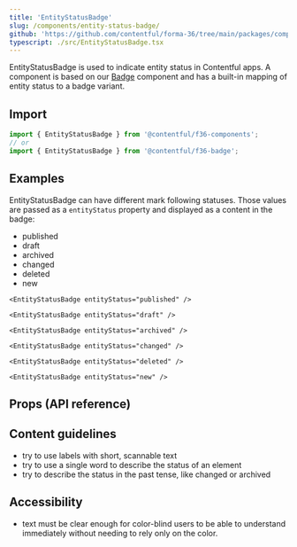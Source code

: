 ```yaml
---
title: 'EntityStatusBadge'
slug: /components/entity-status-badge/
github: 'https://github.com/contentful/forma-36/tree/main/packages/components/badge'
typescript: ./src/EntityStatusBadge.tsx
---
```


EntityStatusBadge is used to indicate entity status in Contentful apps. A component is based on our [Badge](../components/badge) component and has a built-in mapping of entity status to a badge variant.

## Import

```jsx static=true
import { EntityStatusBadge } from '@contentful/f36-components';
// or
import { EntityStatusBadge } from '@contentful/f36-badge';
```

## Examples

EntityStatusBadge can have different mark following statuses. Those values are passed as a `entityStatus` property and displayed as a content in the badge:

- published
- draft
- archived
- changed
- deleted
- new

```tsx
<EntityStatusBadge entityStatus="published" />
```

```tsx
<EntityStatusBadge entityStatus="draft" />
```

```tsx
<EntityStatusBadge entityStatus="archived" />
```

```tsx
<EntityStatusBadge entityStatus="changed" />
```

```tsx
<EntityStatusBadge entityStatus="deleted" />
```

```tsx
<EntityStatusBadge entityStatus="new" />
```

## Props (API reference)

<PropsTable of="EntityStatusBadge" />

## Content guidelines

- try to use labels with short, scannable text
- try to use a single word to describe the status of an element
- try to describe the status in the past tense, like changed or archived

## Accessibility

- text must be clear enough for color-blind users to be able to understand immediately without needing to rely only on the color.
